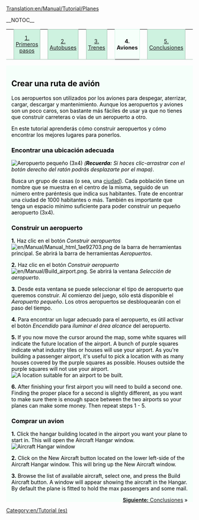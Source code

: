 [[Translation:en/Manual/Tutorial/Planes]]
{{en/Translation (es)|origen=Tutorial/Planes}}

__NOTOC__
{| width="100%" cellspacing="0" cellpadding="0" valign="top" border="0" style="margin-bottom: 0; margin-left: 1px;" |
| style="border: 0; border-bottom:1px solid #a3bfb1; background:none; width:2%" | &nbsp;
| style="padding:0 .3em; background-color:#cef2e0; font-size:90%; border:solid 1px #a3bfb1; text-align:center; width: 12em;"|[[es/Manual/Tutorial/Tutorial|1. Primeros pasos]]
| style="border: 0; border-bottom:1px solid #a3bfb1; background:none; width:2%" | &nbsp;
| style="padding:0 .3em; background-color:#cef2e0; font-size:90%; border:solid 1px #a3bfb1; text-align:center; width: 12em;"|[[es/Manual/Tutorial/Autobuses|2. Autobuses]]
| style="border: 0; border-bottom:1px solid #a3bfb1; background:none; width:2%" | &nbsp;
| style="padding:0 .3em; background-color:#cef2e0; font-size:90%; border:solid 1px #a3bfb1; text-align:center; width: 12em;"|[[es/Manual/Tutorial/Trenes|3. Trenes]]
| style="border: 0; border-bottom:1px solid #a3bfb1; background:none; width:2%" | &nbsp;
| style="padding:0 .3em; background-color:white; border:solid 1px #cef2e0; border-bottom: 0; text-align:center; font-size:90%; font-weight:bold; background-color:#f5fffa; width: 12em;" | '''4. Aviones'''
| style="border: 0; border-bottom:1px solid #a3bfb1; background:none; width:2%" | &nbsp;
| style="padding:0 .3em; background-color:#cef2e0; font-size:90%; border:solid 1px #a3bfb1; text-align:center; width: 12em;"| [[en/Es/Tutorial/Conclusiones|5. Conclusiones]]
| style="border: 0; border-bottom:1px solid #a3bfb1; background:none;" | &nbsp;
|}
<div style="padding:.5em 1em 1em 1em; border-top:none; background-color:#f5fffa; color:#000;">

==Crear una ruta de avión==
Los aeropuertos son utilizados por los aviones para despegar, aterrizar, cargar, descargar y mantenimiento. Aunque los aeropuertos y aviones son un poco caros, son bastante más fáciles de usar ya que no tienes que construir carreteras o vías de un aeropuerto a otro.

En este tutorial aprenderás cómo construir aeropuertos y cómo encontrar los mejores lugares para ponerlos.

===Encontrar una ubicación adecuada===
[[File:en/Manual/Airport s.png|right|frame|Aeropuerto pequeño (3x4)]]
''('''Recuerda:''' Si haces clic-arrastrar con el botón derecho del ratón podrás desplazarte por el mapa)''.

Busca un grupo de casas (o sea, una [[en/Es/Ciudad|ciudad]]). Cada población tiene un nombre que se muestra en el centro de la misma, seguido de un número entre paréntesis que indica sus habitantes. Trate de encontrar una ciudad de 1000 habitantes o más. También es importante que tenga un espacio mínimo suficiente para poder construir un pequeño aeropuerto (3x4).

===Construir un aeropuerto===
'''1.''' Haz clic en el botón ''Construir aeropuertos'' [[File:en/Manual/Manual html 1ae92703.png]] de la barra de herramientas principal. Se abrirá la barra de herramientas ''Aeropuertos''.

'''2.''' Haz clic en el botón ''Construir aeropuerto'' [[File:en/Manual/Build airport.png]]. Se abrirá la ventana ''Selección de aeropuerto''.

'''3.''' Desde esta ventana se puede seleccionar el tipo de aeropuerto que queremos construir. Al comienzo del juego, sólo está disponible el ''Aeropuerto pequeño''. Los otros aeropuertos se desbloquearán con el paso del tiempo.

'''4.''' Para encontrar un lugar adecuado para el aeropuerto, es útil activar el botón ''Encendido'' para ''iluminar el área alcance'' del aeropuerto.

'''5.''' If you now move the cursor around the map, some white squares will indicate the future location of the airport. A bunch of purple squares indicate what industry tiles or houses will use your airport. As you're building a passenger airport, it's useful to pick a location with as many houses covered by the purple squares as possible. Houses outside the purple squares will not use your airport.
[[File:en/Manual/Build-airport-3.png|frame|none|A location suitable for an airport to be built.]]

'''6.''' After finishing your first airport you will need to build a second one. Finding the proper place for a second is slightly different, as you want to make sure there is enough space between the two airports so your planes can make some money. Then repeat steps 1 - 5.

===Comprar un avion===
'''1.''' Click the hangar building located in the airport you want your plane to start in. This will open the Aircraft Hangar window.
[[File:en/Manual/Step1aircraft.png|none|Aircraft Hangar window]]

'''2.''' Click on the New Aircraft button located on the lower left-side of the Aircraft Hangar window. This will bring up the New Aircraft window. 

'''3.''' Browse the list of available aircraft, select one, and press the Build Aircraft button. A window will appear showing the aircraft in the Hangar. By default the plane is fitted to hold the max passengers and some mail.

<span style="float: right">[[en/Es/Tutorial/Conclusiones|'''Siguiente:''' Conclusiones]] &raquo;</span>
</div>

[[Category:en/Tutorial (es)]]